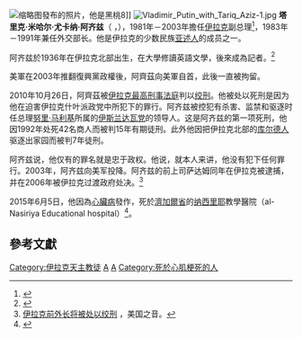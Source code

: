 {{Infobox officeholder
| name = 塔里克·米哈尔·尤卡纳·阿齐兹<br /> طارق عزيز
| image = Aziz cropped.jpg
| caption = 
| order = {{en-link|伊拉克外交部长|Ministry of Foreign Affairs (Iraq)}}
| term_start = 1983年
| term_end = 1991年
| president = [[萨达姆·侯赛因|萨达姆·侯赛因]]
| successor = [[穆罕默德·赛义德·萨哈夫|穆罕默德·赛义德·萨哈夫]]
| birth_date = {{Birth date|df=yes|1936|4|28}}
| birth_place = {{flag|Kingdom of Iraq}}{{en-link|特勒科普|Tel Keppe}}
| death_date = {{death date and age|df=yes|2015|6|5|1936|4|28}}
| death_place = {{IRQ}}[[纳西里耶|纳西里耶]]
| death_cause = 心脏病发作
| resting_place = {{JOR}}[[米底巴|米底巴]]
| party = [[复兴党|复兴党]] （-1966）<br />[[阿拉伯复兴社会党－伊拉克地区|伊拉克复兴党]] （1966–1982）
| nationality = {{IRQ}}
| spouse = Violet Yusef Nobud
| children = 4
| profession = [[新闻工作者|新闻工作者]]，[[政治人物|政治人物]]
| alma_mater = 
| religion = [[加色丁礼天主教会|加色丁礼天主教会]]
}}
[[File:Tariq_Aziz_on_the_Most-Wanted_Iraqi_Playing_Cards.jpg|缩略图]]發布的照片，他是黑桃8]]
[[File:Vladimir_Putin_with_Tariq_Aziz-1.jpg|thumb]]
'''塔里克·米哈尔·尤卡纳·阿齐兹'''（{{lang-ar|طارق عزيز}} {{transl|ar|DIN|Ṭāriq ʿAzīz}}，{{bd|1936年|4月28日|2015年|6月5日|catIdx=Aziz}}），1981年－2003年擔任[[伊拉克|伊拉克]]副总理<ref>{{Cite news |url=http://edition.cnn.com/2011/12/05/world/meast/iraq-aziz-execution/ |title=Ex-Foreign Minister Tariq Aziz to be executed, Iraqi official says |publisher=CNN |date=2011-12-07 |accessdate=2014-11-08 |archive-date=2016-03-07 |archive-url=https://web.archive.org/web/20160307162107/http://edition.cnn.com/2011/12/05/world/meast/iraq-aziz-execution/ |dead-url=no }}</ref>，1983年－1991年兼任外交部长。他是伊拉克的少数民族[[亚述人|亚述人]]的成员之一。

阿齐兹於1936年在伊拉克北部出生，在大學修讀英語文學，後來成為記者。<ref>{{Cite news |url=http://www.bbc.co.uk/news/world-middle-east-11629933 |title=Tariq Aziz: Profile of former Iraqi deputy PM |work=BBC News |date=2010-10-26 |accessdate=2014-11-08 |archive-date=2021-02-10 |archive-url=https://web.archive.org/web/20210210224318/https://www.bbc.co.uk/news/world-middle-east-11629933 |dead-url=no }}</ref>

美軍在2003年推翻復興黨政權後，阿齊茲向美軍自首，此後一直被拘留。

2010年10月26日，阿齊茲被[[伊拉克最高刑事法庭|伊拉克最高刑事法庭]]判以[[绞刑|绞刑]]。他被处以死刑是因为他在迫害伊拉克什叶派政党中所犯下的罪行。阿齐兹被控犯有杀害、监禁和驱逐时任总理[[努里·马利基|努里·马利基]]所属的[[伊斯兰达瓦党|伊斯兰达瓦党]]的领导人。这是阿齐兹的第一项死刑，他因1992年处死42名商人而被判15年有期徒刑。此外他因把伊拉克北部的[[库尔德人|库尔德人]]驱逐出家园而被判7年徒刑。

阿齐兹说，他仅有的罪名就是忠于政权。他说，就本人来讲，他没有犯下任何罪行。2003年，阿齐兹向美军投降。阿齐兹的前上司萨达姆同年在伊拉克被逮捕，并在2006年被伊拉克过渡政府处决。<ref>[http://www.voanews.com/chinese/news/20101026-IRAQ-105756858.html 伊拉克前外长将被处以绞刑] {{Wayback|url=http://www.voanews.com/chinese/news/20101026-IRAQ-105756858.html |date=20101028165547 }}，美国之音。</ref>

2015年6月5日，他因為[[心臟病|心臟病]]發作，死於[[濟加爾省|濟加爾省]]的[[纳西里耶|纳西里耶]]教學醫院（al-Nasiriya Educational hospital）<ref>{{cite news|title=Tariq Aziz, Iraqi foreign minister under Saddam, dies in jail|url=http://www.reuters.com/article/2015/06/05/us-iraq-aziz-idUSKBN0OL1NU20150605|accessdate=2015-06-05|agency=[[路透社|路透社]]|date=2015-06-05|language=en|archive-date=2015-08-11|archive-url=https://web.archive.org/web/20150811051850/http://www.reuters.com/article/2015/06/05/us-iraq-aziz-idUSKBN0OL1NU20150605|dead-url=yes}}</ref>。

== 參考文獻 ==
{{reflist}}
{{VOA}}
{{Authority control}}
[[Category:伊拉克天主教徒|Category:伊拉克天主教徒]]
[[Category:伊拉克副总理|A]]
[[Category:伊拉克外交部长|A]]
[[Category:死於心肌梗死的人|Category:死於心肌梗死的人]]